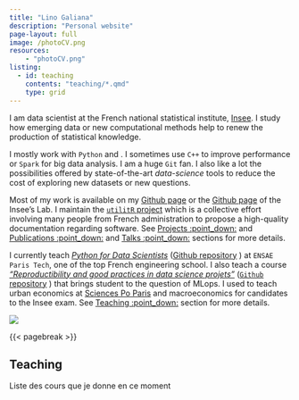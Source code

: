 ```yaml
---
title: "Lino Galiana"
description: "Personal website"
page-layout: full
image: /photoCV.png
resources:
    - "photoCV.png"
listing: 
  - id: teaching
    contents: "teaching/*.qmd"
    type: grid
---
```


::: {.column-page-inset}
::: {.column-page-inset-left}

I am data scientist 
at the French national statistical institute, [Insee](https://www.insee.fr/fr/accueil).
I study how emerging data or new computational methods help to renew
the production of statistical knowledge. 

I mostly work with `Python` <i class="fab fa-python"></i> 
and <i class="fab fa-r-project"></i>. I sometimes use `C++` to improve performance
or `Spark` for big data analysis.
I am a huge `Git` <i class="fas fa-code-branch"></i> fan.
I also like a lot 
the possibilities offered by state-of-the-art _data-science_ tools to
reduce the cost of exploring new datasets or new questions.

Most of my work is available on my <a href="https://github.com/linogaliana" class="github"><i class="fab fa-github"></i></a> [Github page](https://github.com/linogaliana) or
the <a href="https://github.com/inseefrlab" class="github"><i class="fab fa-github"></i></a> [Github page](https://github.com/inseefrlab)
of the Insee's Lab. 
I maintain the [`utilitR` project](https://www.utilitr.org/) which is a collective effort involving many people from French administration to propose a high-quality documentation regarding <i class="fab fa-r-project"></i> software.
See [Projects :point_down:](#projects) and [Publications :point_down:](#publications) and [Talks :point_down:](#talks) sections for more details.

I currently teach [*Python for Data Scientists*](https://pythonds.linogaliana.fr/) 
([Github repository](https://github.com/linogaliana/python-datascientist) <a href="https://github.com/linogaliana/python-datascientist" class="github"><i class="fab fa-github"></i></a>)
at `ENSAE Paris Tech`,
one of the top French engineering school.
I also teach a course [_"Reproductibility and good practices in data science projets"_](https://ensae-reproductibilite.netlify.app/)
([`Github` repository](https://github.com/linogaliana/ensae-reproductibilite-website) <a href="https://github.com/linogaliana/ensae-reproductibilite-website" class="github"><i class="fab fa-github"></i></a>)
that brings student to the question of MLops.
I used to teach urban economics at [Sciences Po Paris](https://www.sciencespo.fr/en/) and 
macroeconomics for candidates to the Insee exam. See [Teaching :point_down:](#teaching) section for more details.


:::

<div class="column-margin column-container">
![](PhotoCV.png){.rounded}
</div>
:::

{{< pagebreak >}}

::: {.column-page-inset .text-center}
```{=html}
<a class="btn btn-outline-dark", href="https://twitter.com/linogaliana" target="_blank" rel="noopener noreferrer">
    <i class="bi bi-twitter" role='img' aria-label='Twitter'></i>
</a>

<a class="btn btn-outline-dark", href="https://github.com/linogaliana" target="_blank" rel="noopener noreferrer">
    <i class="bi bi-github" role='img' aria-label='Github'></i>
</a>

<a class="btn btn-outline-dark", href="https://www.linkedin.com/in/linogaliana/" target="_blank" rel="noopener noreferrer">
    <i class="bi bi-linkedin" role='img' aria-label='LinkedIn'></i>
</a>
```
:::

## Teaching

Liste des cours que je donne en ce moment

:::{#teaching}
:::